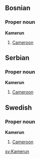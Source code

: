 ==Bosnian==
===Proper noun===
'''Kamerun'''

#[[Cameroon]]

==Serbian==
===Proper noun===
'''Kamerun'''

#[[Cameroon]]

==Swedish==
===Proper noun===
'''Kamerun'''

#[[Cameroon]]

[[sv:Kamerun]]